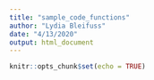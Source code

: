 ```yaml
---
title: "sample_code_functions"
author: "Lydia Bleifuss"
date: "4/13/2020"
output: html_document
---
```


```r
knitr::opts_chunk$set(echo = TRUE)
```

